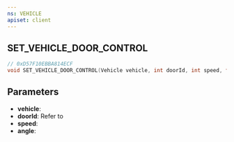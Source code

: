 ```yaml
---
ns: VEHICLE
apiset: client
---
```

## SET_VEHICLE_DOOR_CONTROL

```c
// 0xD57F10EBBA814ECF
void SET_VEHICLE_DOOR_CONTROL(Vehicle vehicle, int doorId, int speed, float angle);
```

## Parameters
* **vehicle**:
* **doorId**: Refer to <Enum name="eDoorId" />
* **speed**:
* **angle**: